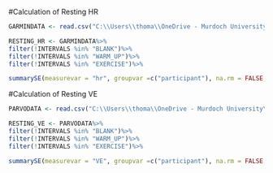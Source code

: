 #Calculation of Resting HR
```r
GARMINDATA <- read.csv("C:\\Users\\thoma\\OneDrive - Murdoch University\\Desktop\\PhD 2022\\Publications\\AOP Determination\\Data\\GARMIN_DATA.csv")
```

```r
RESTING_HR <- GARMINDATA%>%
filter(!INTERVALS %in% "BLANK")%>%
filter(!INTERVALS %in% "WARM_UP")%>%
filter(!INTERVALS %in% "EXERCISE")%>%

summarySE(measurevar = "hr", groupvar =c("participant"), na.rm = FALSE, conf.interval = 0.95, .drop = TRUE)
```

#Calculation of Resting VE
```r
PARVODATA <- read.csv("C:\\Users\\thoma\\OneDrive - Murdoch University\\Desktop\\PhD 2022\\Publications\\AOP Determination\\Data\\PARVO_DATA.csv")
```

```r
RESTING_VE <- PARVODATA%>%
filter(!INTERVALS %in% "BLANK")%>%
filter(!INTERVALS %in% "WARM_UP")%>%
filter(!INTERVALS %in% "EXERCISE")%>%

summarySE(measurevar = "VE", groupvar =c("participant"), na.rm = FALSE, conf.interval = 0.95, .drop = TRUE)
```